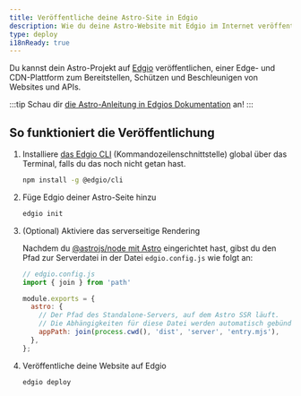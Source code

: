 ```yaml
---
title: Veröffentliche deine Astro-Site in Edgio 
description: Wie du deine Astro-Website mit Edgio im Internet veröffentlichst.
type: deploy
i18nReady: true
---
```


Du kannst dein Astro-Projekt auf [Edgio](https://www.edg.io/) veröffentlichen, einer Edge- und CDN-Plattform zum Bereitstellen, Schützen und Beschleunigen von Websites und APIs.

:::tip
Schau dir [die Astro-Anleitung in Edgios Dokumentation](https://docs.edg.io/guides/astro) an!
:::

##  So funktioniert die Veröffentlichung

1. Installiere [das Edgio CLI](https://docs.edg.io/guides/cli) (Kommandozeilen&shy;schnittstelle) global über das Terminal, falls du das noch nicht getan hast.

    ```bash
    npm install -g @edgio/cli
    ```

2. Füge Edgio deiner Astro-Seite hinzu

    ```bash
    edgio init
    ```

3. (Optional) Aktiviere das serverseitige Rendering

    Nachdem du [@astrojs/node mit Astro](/de/guides/integrations-guide/node/) eingerichtet hast, gibst du den Pfad zur Serverdatei in der Datei `edgio.config.js` wie folgt an:

    ```js ins={2,5-9}
    // edgio.config.js
    import { join } from 'path'

    module.exports = {
      astro: {
        // Der Pfad des Standalone-Servers, auf dem Astro SSR läuft.
        // Die Abhängigkeiten für diese Datei werden automatisch gebündelt.
        appPath: join(process.cwd(), 'dist', 'server', 'entry.mjs'),
      },
    };
    ```

4. Veröffentliche deine Website auf Edgio

    ```bash
    edgio deploy
    ```
